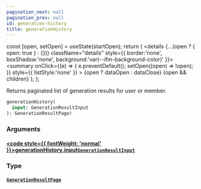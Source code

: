 ```yaml
---
pagination_next: null
pagination_prev: null
id: generation-history
title: generationHistory
---
```









  const [open, setOpen] = useState(startOpen);
  return (
    <details {...(open ? { open: true } : {})} className="details" style={{ border:'none', boxShadow:'none', background:'var(--ifm-background-color)' }}>
      <summary
        onClick={(e) => {
          e.preventDefault();
          setOpen((open) => !open);
        }}
        style={{ listStyle:'none' }}
      >
      {open ? dataOpen : dataClose}
      </summary>
      {open && children}
    </details>
  );
};








Returns paginated list of generation results for user or member.


```graphql
generationHistory(
  input: GenerationResultInput
): GenerationResultPage!
```




### Arguments

#### [<code style={{ fontWeight: 'normal' }}>generationHistory.<b>input</b></code>](#)<Bullet />[`GenerationResultInput`](/types/inputs/generation-result-input) <Badge class="badge badge--secondary" text="input"/> 
> 
> 
> 
> 

### Type

#### [`GenerationResultPage`](/types/objects/generation-result-page) <Badge class="badge badge--secondary" text="object"/> 
> 
> 
> 
> 





